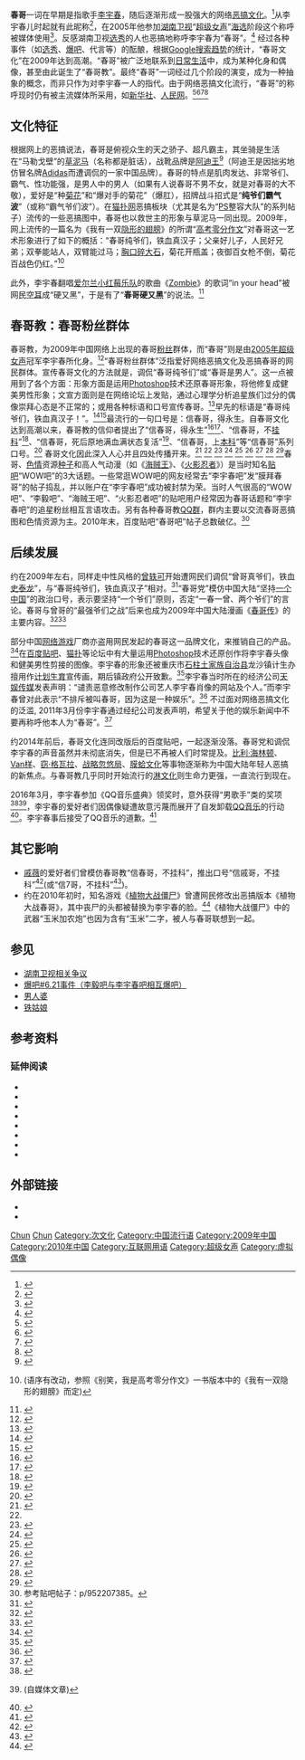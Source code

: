 
<!--随意删除有来源的内容将提报至Wikipedia:当前的破坏-->
'''春哥'''一词在早期是指歌手[[李宇春|李宇春]]，随后逐渐形成一股强大的网络[[恶搞文化|恶搞文化]]。<ref>{{cite web |url=http://www.kenengba.com/post/1382.html |title=网络文化观察：“春哥”是怎么来的 |website= |language=zh-cn |date= |accessdate=2010-11-26 |archive-date=2012-05-04 |archive-url=https://web.archive.org/web/20120504032553/http://www.kenengba.com/post/1382.html |dead-url=no }}</ref>从李宇春儿时起就有此昵称<ref name='nickname1'>{{cite news |url=http://ent.sina.com.cn/s/m/2006-02-07/0843978107.html |title=李宇春儿时绰号“春哥” 坦言欣赏成熟男性 |newspaper=南京晨报 |pages= |date=2006-02-07 |accessdate=2009-12-11 |language=zh-cn |archive-date=2009-07-28 |archive-url=https://web.archive.org/web/20090728131436/http://ent.sina.com.cn/s/m/2006-02-07/0843978107.html |dead-url=no }}</ref>，在2005年他参加[[湖南卫视|湖南卫视]]“[[超级女声|超级女声]]”[[海选|海选]]阶段这个称呼被媒体使用<ref>{{cite news |url= http://www.sh.xinhuanet.com/2005-08/02/content_4776525.htm |title=超级女声亚季军五敌三誓争冠 |website=新华网 |language=zh-cn |date=2005-08-02 |accessdate=2009-12-11 |deadurl=yes| archiveurl=https://web.archive.org/web/20090722130447/http://www.sh.xinhuanet.com/2005-08/02/content_4776525.htm| archivedate=2009-07-22}}</ref>。反感湖南卫视[[选秀|选秀]]的人也恶搞地称呼李宇春为“春哥”。<ref name="华龙网_王者归来" >{{cite news |url= http://say.cqnews.net/wy/201003/t20100317_4197254.htm |dead-url=yes |title=李宇春王者归来：不是春哥是性感的歌坛一姐 |website=新浪; 华龙网 |language=zh-cn |date=2010年3月 |archive-url=https://web.archive.org/web/20131109074331/http://say.cqnews.net/wy/201003/t20100317_4197254.htm |archive-date=2013-11-09}}</ref> 经过各种事件（如[[选秀|选秀]]、[[爆吧|爆吧]]、代言等）的酝酿，根据[[Google搜索趋势|Google搜索趋势]]的统计，“春哥文化”在2009年达到高潮。“春哥”被广泛地联系到[[日常生活|日常生活]]中，成为某种化身和偶像，甚至由此诞生了“春哥教”。最终“春哥”一词经过几个阶段的演变，成为一种抽象的概念，而非只作为对李宇春一人的指代。由于网络恶搞文化流行，“春哥”的称呼现时仍有被主流媒体所采用，如[[新华社|新华社]]、[[人民网|人民网]]。<ref>{{cite news |url=http://news.xinhuanet.com/foto/2011-11/15/c_122282170_4.htm |title=一周海报 春哥耍刀十三钗开花狐妖画皮 |website=新华网 |language=zh-cn |date=2011-11-15 |accessdate=2012-01-03 |archive-date=2013-11-26 |archive-url=https://web.archive.org/web/20131126195140/http://news.xinhuanet.com/foto/2011-11/15/c_122282170_4.htm |dead-url=no }}</ref><ref>{{cite news |url=http://news.xinhuanet.com/edu/2009-11/25/content_12536115_1.htm |title=四川一大学寝室学生天天上香:信春哥不挂科] |website=新华网 |language=zh-cn |date=2009-11-25 |accessdate=2012-01-03 |archive-date=2013-11-26 |archive-url=https://web.archive.org/web/20131126195142/http://news.xinhuanet.com/edu/2009-11/25/content_12536115_1.htm |dead-url=no }}</ref><ref>{{cite news |url=http://leaders.people.com.cn/GB/13776171.html |title=不想官网“挂科” 勤拜民意“春哥” |author=王文武 |others=厉姣 (人民网责任编辑) |website=千龙网; 人民网 (转载网站) |language=zh-cn |date=2011-01-20 |access-date=2012-01-03 |archive-url=https://web.archive.org/web/20131109071733/http://leaders.people.com.cn/GB/13776171.html |archive-date=2013-11-09 |dead-url=yes }}</ref><ref>{{cite news |url=http://www.people.com.cn/h/2011/1217/c25408-4205994735.html |title=春哥演匪气少侠小紧张 |website=人民网 |language=zh-cn |date=2011-12-17 |access-date=2012-01-03 |archive-url=https://web.archive.org/web/20131109071808/http://www.people.com.cn/h/2011/1217/c25408-4205994735.html |archive-date=2013-11-09 |dead-url=yes }}</ref>

== 文化特征 ==
{{main|草泥马|阿迪王}}
根据网上的恶搞说法，春哥是俯视众生的天之骄子、超凡霸主，其坐骑是生活在“马勒戈壁”的[[草泥马|草泥马]]（名称都是脏话），战靴品牌是[[阿迪王|阿迪王]]<ref>{{cite news |url=http://sports.ifeng.com/zonghe/qita/detail_2013_05/04/24922954_0.shtml |title=阿迪王商标被迫无偿转让 网友：谁还能召唤春哥 |author=赵蔚林 (华商报记者) |editor=潘昊 (凤凰网责任编辑) |publisher=华商报; 凤凰网体育频道 (转载网站) |language=zh-cn |date=2013年5月4日 |access-date=2018年8月5日 |archive-date=2019年8月22日 |archive-url=https://web.archive.org/web/20190822100748/http://sports.ifeng.com/zonghe/qita/detail_2013_05/04/24922954_0.shtml |dead-url=no }}</ref>（阿迪王是因拙劣地仿冒名牌[[Adidas|Adidas]]而遭调侃的一家中国品牌）。春哥的特点是肌肉发达、非常爷们、霸气、性功能强，是男人中的男人（如果有人说春哥不男不女，就是对春哥的大不敬），爱好是“种[[菊花_(俚语)|菊花]]”和“爆对手的菊花”（爆肛），招牌战斗招式是“'''纯爷们霸气波'''”（或称“霸气爷们波”）。在[[猫扑网|猫扑网]]恶搞板块（尤其是名为“[[Photoshop|PS]]整容大队”的系列帖子）流传的一些恶搞图中，春哥也以救世主的形象与草泥马一同出现。2009年，网上流传的一篇名为《我有一双[[潘朵拉_(张韶涵专辑)|隐形的翅膀]]》的所谓“[[高考零分作文|高考零分作文]]”对春哥这一艺术形象进行了如下的概括：“春哥纯爷们，铁血真汉子；父亲好儿子，人民好兄弟；双拳能站人，双臂能过马；[[胸口碎大石|胸口碎大石]]，菊花开瓶盖；夜御百女枪不倒，菊花百战色仍红。”<ref>{{cite web |url=http://gaokao.xdf.cn/201204/1222639.html |title=高考零分作文：2009年普通高等学校招生考试北京卷作文题 |website=[[新东方|新东方网]] |language=zh-cn |date=2012-04-27 |access-date=2018-07-27 |archive-date=2019-08-14 |archive-url=https://web.archive.org/web/20190814010453/http://gaokao.xdf.cn/201204/1222639.html |dead-url=no }} (语序有改动，参照《别笑，我是高考零分作文》一书版本中的《我有一双隐形的翅膀》而定)</ref>

此外，李宇春翻唱[[爱尔兰|爱尔兰]][[小红莓乐队|小红莓乐队]]的歌曲《[[Zombie_(song)|Zombie]]》的歌词“in your head”被网民[[空耳|空耳]]成“硬又黑”，于是有了“'''春哥硬又黑'''”的说法。<ref>{{cite web |url=http://g.itunes123.com/a/20180625161645629/# |title=日产途达月销仅破千 定位失准还是另有隐情？ |website=果乐头条 |language=zh-cn |date=2018-06-25 |access-date=2018-08-27 |quote=配置低可以忍，材质差就真心不能忍。途达的内饰与纳瓦拉如出一辙，充满了硬质塑料材质。不开玩笑的说，途达能摸到的地方都是硬邦邦的，缺乏质感，甚至连自主品牌都不如。用一首‘春哥’的成名曲可以形容——硬又黑，in your head。 |archive-date=2019-08-13 |archive-url=https://web.archive.org/web/20190813201755/http://g.itunes123.com/a/20180625161645629/ |dead-url=no }}</ref>

==春哥教：春哥粉丝群体==
<!--随意删除有来源的内容将提报至Wikipedia:当前的破坏-->
春哥教，为2009年中国网络上出现的春哥[[爱好者|粉丝]]群体，而“春哥”则是由[[2005年超级女声|2005年超级女声]]冠军李宇春所化身。<ref>{{cite news |url= http://www.jx.xinhuanet.com/review/2009-12/23/content_18576813.htm |title=春哥教：不信春哥，还能信什么 |website=[[新华网|新华网]] |language=zh-cn |date= |archive-url=https://web.archive.org/web/20110809101939/http://www.jx.xinhuanet.com/review/2009-12/23/content_18576813.htm |archive-date=2011-08-09}}</ref>“春哥粉丝群体”泛指爱好网络恶搞文化及恶搞春哥的网民群体。宣传春哥文化的方法就是，调侃“春哥纯爷们”或“春哥是男人”。这一点被用到了各个方面：形象方面是运用[[Adobe_Photoshop|Photoshop]]技术还原春哥形象，将他修复成健美男性形象；文宣方面则是在网络论坛上发贴，通过心理学分析追星族们过分的偶像崇拜心态是不正常的；或用各种标语和口号宣传春哥。<ref>{{cite news |url=http://news.163.com/10/0406/09/63IVSAOR000146BB.html |title=“春哥”就是起点 |newspaper=南京现代快报 |language=zh-cn |date=2010-04-06 |access-date=2012-05-16 |archive-url=https://web.archive.org/web/20140202215848/http://news.163.com/10/0406/09/63IVSAOR000146BB.html |archive-date=2014-02-02 |dead-url=yes }}</ref>早先的标语是“春哥纯爷们，铁血真汉子！”。<ref>{{cite web|url=http://v.ent.163.com/video/2010/6/B/0/V684HT6B0.html|title=央视称李宇春是纯爷们 公开叫其为“春哥”|website=网易|language=zh-cn|date=2010|access-date=2012-03-29|archive-date=2018-07-27|archive-url=https://web.archive.org/web/20180727084824/http://v.ent.163.com/video/2010/6/B/0/V684HT6B0.html|dead-url=no}}</ref><ref>{{cite web |url=http://news.xinhuanet.com/newmedia/2009-06/03/content_11478160.htm |title=字幕惊现“春哥纯爷们” 成都电视台惹争议 |website=新华网 |language=zh-cn |date=2009-06-03 |access-date=2012-03-29 |archive-date=2016-03-04 |archive-url=https://web.archive.org/web/20160304134457/http://news.xinhuanet.com/newmedia/2009-06/03/content_11478160.htm |dead-url=no }}</ref>最流行的一句口号是：信春哥，得永生。自春哥文化达到高潮以来，春哥教的信仰者提出了“信春哥，得永生”<ref>{{cite web |url=http://www.chinanews.com.cn/gn/ent_special/2009/1216/41.shtml |title=盘点2009：牛年•牛人•牛事•牛语 |website=[[中国新闻网|中国新闻网]] |language=zh-cn |date= |access-date=2012-03-29 |archive-date=2010-03-03 |archive-url=https://web.archive.org/web/20100303091346/http://www.chinanews.com.cn/gn/ent_special/2009/1216/41.shtml |dead-url=no }}</ref><ref>{{cite news |url=http://games.qq.com/a/20111122/000003.htm |title=美国“春哥”代言：魔兽世界最新广告 |editor=icebergzhao (腾讯网责任编辑) |website=驱动之家; 腾讯 (转载网站) |language=zh-cn |date= |access-date=2018-08-27 |archive-date=2019-12-02 |archive-url=https://web.archive.org/web/20191202070630/https://games.qq.com/a/20111122/000003.htm |dead-url=no }}</ref>、“信春哥，不[[挂科|挂科]]”<ref>{{cite news |url= http://tv.people.com.cn/GB/39805/10455588.html |title= 学生寝室上香称“信春哥不挂科” |website=  |language= zh-cn |date=  |accessdate= 2012-03-29 |archive-date= 2016-03-04 |archive-url= https://web.archive.org/web/20160304003753/http://tv.people.com.cn/GB/39805/10455588.html |dead-url= no }}</ref>、“信春哥，死后原地满血满状态复活”<ref>{{cite news |url=http://tv.people.com.cn/GB/39805/10580942.html |title=惊爆雷人拆迁标语 "信春哥 房子不会被拆" |publisher=[[安徽电视台|安徽电视台]]; 人民网 (转载网站) |language=zh-cn |date=2009年12月15日 |access-date=2012年3月29日 |archive-url=https://web.archive.org/web/20110704065741/http://tv.people.com.cn/GB/39805/10580942.html |archive-date=2011年7月4日 |dead-url=yes }}</ref>、“信春哥，上[[本科|本科]]”等“信春哥”系列口号。<ref>{{cite news |url=http://comic.people.com.cn/GB/144727/10621890.html |title=漫画时事：信春哥，不拆房 |editor=沈光倩 (人民网责任编辑) |website=中国青年报; 人民网动漫频道 |language=zh-cn |date=2009年12月21日 |accessdate=2012年3月29日 |archive-date=2016年3月3日 |archive-url=https://web.archive.org/web/20160303203114/http://comic.people.com.cn/GB/144727/10621890.html |dead-url=no }}</ref> 春哥文化因此深入人心并且四处传播开来。<ref>{{cite news |url= http://game.21cn.com/online/kuso/2010/03/15/7406136.shtml |title=“信春哥得零分”考研试卷惊现“亮点帝” |website=21CN |language=zh-cn |archive-url=https://web.archive.org/web/20140203035719/http://game.21cn.com/online/kuso/2010/03/15/7406136.shtml |archive-date=2014-02-03}}</ref> <ref name="华龙网_王者归来" /> <ref>{{cite web |url=http://npc.people.com.cn/GB/28320/80575/80577/10858017.html |title=2009网络社会潮流盘点 |website=人民网 |language=zh-cn |date=2010年1月27日 |access-date=2012年5月16日 |archive-date=2016年3月4日 |archive-url=https://web.archive.org/web/20160304131523/http://npc.people.com.cn/GB/28320/80575/80577/10858017.html |dead-url=no }}</ref> <ref>{{cite web |url= http://lady.ycwb.com/2009-11/25/content_2342192.htm |title=大学寝室天天上香：信春哥不挂科 |website=广东金羊网 |language=zh-cn |date=2009-11-25 |archive-url=https://web.archive.org/web/20120125113731/http://lady.ycwb.com/2009-11/25/content_2342192.htm |archive-date=2012-01-25}}</ref> <ref>{{cite web |url=http://ent.163.com/09/0602/16/5AQMSRPV00031H2L.html |title=成都卫视直播现“春哥纯爷们”字样引热议 |website=网易娱乐 |language=zh-cn |date=2009-06-02 |access-date=2019-03-09 |archive-date=2020-09-25 |archive-url=https://web.archive.org/web/20200925100444/http://ent.163.com/09/0602/16/5AQMSRPV00031H2L.html |dead-url=no }}</ref> <ref>{{cite web |url=http://sports.163.com/09/1126/10/5P1O06DA0005379Q.html |title=大学寝室天天上香：信春哥不挂科 |author1=何文宗 (记者) |author2=赵一丹 (实习生) |editor=叶子 (编辑) |website=广东金羊网; 网易体育频道 (转载网站) |language=zh-cn |date=2009-11-26 }}{{Dead link|date=2019年12月 |bot=InternetArchiveBot |fix-attempted=yes }}</ref> <ref>{{cite web |url=http://sports.qq.com/a/20100204/000604.htm |title=(视频)春哥大秀篮球绝技 转身上篮英姿尽显 |website=腾讯体育 |language=zh-cn |date=2010-02-04 |access-date=2012-05-16 |archive-date=2019-10-23 |archive-url=https://web.archive.org/web/20191023235036/https://sports.qq.com/a/20100204/000604.htm |dead-url=no }}</ref> <ref>{{cite news |url=http://news.163.com/10/0318/07/621QMQ5I000146BB.html |title=信春哥拜考神？别当真！ |newspaper=长沙晚报 |language=zh-cn |date=2010-03-18 |access-date=2018-08-27 |archive-url=https://web.archive.org/web/20180727084810/http://news.163.com/10/0318/07/621QMQ5I000146BB.html |archive-date=2018-07-27 |dead-url=yes }}</ref> <ref>{{cite news |url= http://bjyouth.ynet.com/view.jsp?oid=62459446 |dead-url=yes |title=大学生不抱"佛脚"爱拜"神" 考前集体拜春哥 |newspaper=长江商报 |language=zh-cn |date= |archive-url=https://web.archive.org/web/20100116153221/http://bjyouth.ynet.com/view.jsp?oid=62459446 |archive-date=2010-01-16 }}</ref>春哥、[[色情|色情]]资源[[torrent|种子]]和高人气动漫（如《[[海贼王|海贼王]]》、《[[火影忍者|火影忍者]]》）是当时知名[[贴吧|贴吧]]“WOW吧”的3大话题。一些常逛WOW吧的网友经常去“李宇春吧”发“膜拜春哥”的帖子捣乱，并以账户在“李宇春吧”成功被封禁为荣。当时人气很高的“WOW吧”、“李毅吧”、“海贼王吧”、“火影忍者吧”的贴吧用户经常因为春哥话题和“李宇春吧”的追星粉丝相互言语攻击。另有各种春哥教[[QQ群|QQ群]]，群内主要以交流春哥恶搞图和色情资源为主。2010年末，百度贴吧“春哥吧”帖子总数破亿。<ref>参考贴吧帖子：p/952207385。</ref>

== 后续发展 ==
约在2009年左右，同样走中性风格的[[曾轶可|曾轶可]]开始遭网民们调侃“曾哥真爷们，铁血[[史泰龙|史泰龙]]”，与“春哥纯爷们，铁血真汉子”相对。<ref>{{cite web |url=http://games.enet.com.cn/article/A1120090826293.html |title=纯爷们军团VS 史泰龙军团 永恒之塔上演“快女”军团战 |author="红岸·天下一驴" |website=eNet游戏 |language=zh-cn |date=2009年8月26日 |access-date=2018年8月27日 |archive-url=https://web.archive.org/web/20180727054704/http://games.enet.com.cn/article/A1120090826293.html |archive-date=2018年7月27日 |dead-url=yes }}</ref>“春哥党”模仿中国大陆“坚持[[一个中国|一个中国]]”的政治口号，表示要坚持“一个爷们”原则，否定“一春一曾、两个爷们”的言论。春哥与曾哥的“最强爷们之战”后来也成为2009年中国大陆漫画《[[春哥传|春哥传]]》的主要内容。<ref>{{cite web |url=http://eladies.sina.com.cn/news/2009/0814/1048901700.shtml |title=《春哥传》网络漫画调侃李宇春演绎娱乐精神 |author=杨林 (记者) |website=[[新京报|新京报]]; 新浪网女性板块 (转载网站) |language=zh-cn |date=2009年8月14日 |access-date=2018年8月27日 |archive-date=2019年8月22日 |archive-url=https://web.archive.org/web/20190822055907/http://eladies.sina.com.cn/news/2009/0814/1048901700.shtml |dead-url=no }}</ref><ref>{{cite web |url=http://www.chinadaily.com.cn/micro-reading/interface_toutiao/2015-06-16/13855535.html |title=漫画家“默”：用认真、严谨的态度去创作漫画 |author=朱传戈 (人民网记者) |website=[[人民网|人民网]]动漫频道; [[中国日报|中国日报网]] (转载网站) |language=zh-cn |date=2015年6月16日 |access-date=2018年8月27日 |archive-date=2019年8月21日 |archive-url=https://web.archive.org/web/20190821023721/http://www.chinadaily.com.cn/micro-reading/interface_toutiao/2015-06-16/13855535.html |dead-url=no }}</ref>

部分中国[[网络游戏|网络游戏]]厂商亦盗用网民发起的春哥这一品牌文化，来推销自己的产品。<ref>{{cite news |url=http://news.cnfol.com/091216/101,1596,6971839,00.shtml |title=网游恶搞“春哥” 李宇春：谁都明白这是为什么 |website= |language=zh-cn |date=2009-12-16 |access-date=2012-03-29 |archive-url=https://web.archive.org/web/20131109084208/http://news.cnfol.com/091216/101,1596,6971839,00.shtml |archive-date=2013-11-09 |dead-url=yes }}</ref>在[[百度贴吧|百度贴吧]]、[[猫扑|猫扑]]等论坛中有大量运用[[Photoshop|Photoshop]]技术还原创作将李宇春头像和健美男性剪接的图像。李宇春的形象还被重庆市[[石柱土家族自治县|石柱土家族自治县]]龙沙镇计生办擅用作[[计划生育|计划生育]]宣传画，期后镇政府公开致歉。<ref>{{cite news |url=http://news.163.com/09/0713/12/5E3Q1JSV000120GR.html |title=擅用李宇春肖像做计划生育宣传 镇政府道歉(图) |website= |language=zh-cn |date=2009-07-13 |access-date=2012-05-16 |archive-url=https://web.archive.org/web/20131109072704/http://news.163.com/09/0713/12/5E3Q1JSV000120GR.html |archive-date=2013-11-09 |dead-url=yes }}</ref>李宇春当时所在的经济公司[[天娱传媒|天娱传媒]]发表声明：“谴责恶意修改制作公司艺人李宇春肖像的网站及个人。”而李宇春曾对此表示“不排斥被叫春哥，因为这是一种娱乐”。<ref>{{cite news |url=http://www.chinadaily.com.cn/hqyl/2010-01/25/content_9371448.htm |title=李宇春：不排斥被叫“春哥” 这是一种娱乐(图) |website=中国日报网 |language=zh-cn |date=2010-01-25 |accessdate=2012-03-29 |archive-date=2010-02-14 |archive-url=https://web.archive.org/web/20100214101641/http://www.chinadaily.com.cn/hqyl/2010-01/25/content_9371448.htm |dead-url=no }}</ref> 不过面对网络恶搞文化的泛滥, 2011年3月份李宇春通过经纪公司发表声明，希望关于他的娱乐新闻中不要再称呼他本人为“春哥”。<ref>{{cite news |url=http://news.sdchina.com/show/1830151.html |dead-url=yes |title=李宇春:春哥是我的曾经 我的现在和未来是春姐 |website=中国山东网 |language=zh-cn |date= |access-date=2012-05-16 |archive-url=https://web.archive.org/web/20131002064042/http://news.sdchina.com/show/1830151.html |archive-date=2013-10-02 }}</ref>

约2014年前后，春哥文化连同改版后的百度贴吧，一起逐渐没落。春哥党和调侃李宇春的声音虽然并未彻底消失，但是已不再被人们时常提及。[[比利·海林顿|比利·海林顿]]、[[Van样|Van样]]、[[窃·格瓦拉|窃·格瓦拉]]、[[战略忽悠局|战略忽悠局]]、[[膜蛤文化|膜蛤文化]]等事物逐渐称为中国大陆年轻人恶搞的新焦点。与春哥教几乎同时开始流行的[[淋文化|淋文化]]则生命力更强，一直流行到现在。

2016年3月，李宇春参加《QQ音乐盛典》领奖时，意外获得“男歌手”类的奖项<ref>{{cite news |url=http://ent.ifeng.com/a/20160324/42595319_0.shtml |title=李宇春颁奖礼被说成男歌手，高情商回应值得称赞！ |editor=张路桥 PK018 |website=凤凰网 |language=zh-cn |date=2016年3月24日 |access-date=2018年7月31日 |archive-date=2019年8月22日 |archive-url=https://web.archive.org/web/20190822055901/http://ent.ifeng.com/a/20160324/42595319_0.shtml |dead-url=no }}</ref><ref>{{cite news |url=https://m.huxiu.com/article/143146.html |title=QQ音乐盛典把李宇春变成“男歌手”，这直播技术是有多渣 |author1=李静玉 |author2=吴丽仟 |editor=吴立湘 |website=虎嗅网 |language=zh-cn |date=2016年3月25日 |access-date=2018年7月31日 |archive-date=2019年8月20日 |archive-url=https://web.archive.org/web/20190820014625/https://m.huxiu.com/article/143146.html |dead-url=no }} (自媒体文章)</ref>，李宇春的爱好者们因偶像疑遭故意污蔑而展开了自发卸载[[QQ音乐|QQ音乐]]的行动<ref>{{cite news |url=http://ent.qianzhan.com/yc/detail/160324-e32b3cc6.html |title=李宇春被称男歌手QQ音乐遭粉丝集体卸载 李宇春式优雅赢业界点赞 |editor="吉立彡" |website=前瞻网 |language=zh-cn |date=2016年3月24日 |access-date=2018年7月31日 |archive-url=https://web.archive.org/web/20180731153810/http://ent.qianzhan.com/yc/detail/160324-e32b3cc6.html |archive-date=2018年7月31日 |dead-url=yes }}</ref>。李宇春事后接受了QQ音乐的道歉。<ref>{{cite news |url=http://ent.163.com/photoview/00AJ0003/592116.html#p=BJ34NL7S00AJ0003 |title=出席颁奖礼被工作人员说错性别 李宇春不满 |website=网易娱乐 |language=zh-cn |date=2016年3月24日 |access-date=2018年8月5日 |archive-date=2019年8月22日 |archive-url=https://web.archive.org/web/20190822141445/http://ent.163.com/photoview/00AJ0003/592116.html#p=BJ34NL7S00AJ0003 |dead-url=no }}</ref>

== 其它影响 ==
* [[戚薇|戚薇]]的爱好者们曾模仿春哥教“信春哥，不挂科”，推出口号“信戚哥，不挂科”<ref>{{cite news |url=http://www.dzwww.com/yule/yulezhuanti/mtcbg/201305/t20130525_8492176.htm |title=《星跳水立方》末轮复赛 韩庚缺席其余全部晋级 |editor1=jansonwan (腾讯网责任编辑) |editor2=方芳 (大众网) |website=腾讯娱乐; 大众网 (转载网站) |language=zh-cn |date=2013年5月25日 |access-date=2018年8月27日 |quote=李承炫在出场后则频频做出7V手势，更告诉全场观众这就是所谓的：‘信戚哥不挂科。’而对于和戚薇的关系，李承炫则坦言‘我和戚薇是非常好的朋友，但是未来不一定会保持这个好朋友的关系，可以再进一步。’ |archive-date=2018年7月27日 |archive-url=https://web.archive.org/web/20180727084736/http://www.dzwww.com/yule/yulezhuanti/mtcbg/201305/t20130525_8492176.htm |dead-url=no }}</ref>(或“信7哥，不挂科”<ref>{{cite news |url=http://www.aihami.com/a/gongkai/xuexi/24302.html |title=戚薇否认与李承铉恋情　称“戚哥不挑事但也不怕事” |author=杨群 |website=楚秀网 |language=zh-cn |date=2013年5月22日 |access-date=2018年8月27日 |quote=李承炫在出场后则频频做出7V手势，更告诉全场观众这就是所谓的：‘信戚哥不挂科。’而对于和戚薇的关系，李承炫则坦言‘我和戚薇是非常好的朋友，但是未来不一定会保持这个好朋友的关系，可以再进一步。’ |archive-url=https://web.archive.org/web/20190822190616/http://www.aihami.com/a/gongkai/xuexi/24302.html |archive-date=2019年8月22日 |dead-url=yes }}</ref>)。
* 约在2010年初时，知名游戏《[[植物大战僵尸|植物大战僵尸]]》曾遭网民修改出恶搞版本《植物大战春哥》，其中丧尸的头都被替换为李宇春的脸。<ref>{{cite news |url=http://games.qq.com/a/20100310/000126.htm |title=游戏恶搞《植物大战春哥》中文版下载 |website=IT世界; 腾讯娱乐 (转载网站) |date=2010年3月10日 |access-date=2018年8月5日 |archive-date=2019年10月22日 |archive-url=https://web.archive.org/web/20191022141256/https://games.qq.com/a/20100310/000126.htm |dead-url=no }}</ref>《植物大战僵尸》中的武器“玉米加农炮”也因为含有“玉米”二字，被人与春哥联想到一起。

== 参见 ==
* [[湖南卫视相关争议|湖南卫视相关争议]]
* [[爆吧#6.21事件（李毅吧与李宇春吧相互爆吧）|爆吧#6.21事件（李毅吧与李宇春吧相互爆吧）]]
* [[男人婆|男人婆]]
* [[铁姑娘|铁姑娘]]

== 参考资料 ==
{{Reflist|2}}

=== 延伸阅读 ===
* {{cite web |url=http://ent.qq.com/a/20120818/000202.htm |title=李宇春谈被人喊“春哥”：我会很平静地走过去 |editor=chenzhu |publisher=[[南方周末|南方周末]]; 腾讯娱乐 |language=zh-cn |date=2012年8月18日 |access-date=2018年7月31日 |archive-date=2019年12月1日 |archive-url=https://web.archive.org/web/20191201124434/https://ent.qq.com/a/20120818/000202.htm |dead-url=no }}
* {{cite web |url=http://ent.163.com/photoview/00AJ0003/33584.html |title=李宇春手持棒棒糖现身机场 “玉米”摔倒场面混乱 |website=网易娱乐 |language=zh-cn |date=2010年6月3日 |access-date=2018年7月31日 |archive-date=2019年8月23日 |archive-url=https://web.archive.org/web/20190823090455/http://ent.163.com/photoview/00AJ0003/33584.html |dead-url=no }}
* {{cite news |url=http://www.u17.com/news/1242.html |title=春哥纯爷们儿，铁血真汉子！U17专访网络大热漫画《春哥传》作者——默（上） |author=D_20world |website=[[有妖气|有妖气]]漫画网 |language=zh-cn |date=2010年8月2日 |access-date=2018年7月31日 |quote=阿玖：当时在《春哥传》这部作品面世的时候，你有没有遭到“玉米”（李宇春的粉丝）的围攻？默：嗯，必须的……前几话的时候什么爆博客啦，信息轰炸啦都是家常便饭的，当时也是相当愤慨，还写了博文做了回击。 |archive-date=2020年8月15日 |archive-url=https://web.archive.org/web/20200815135240/https://www.u17.com/news/1242.html |dead-url=no }}
* {{cite news |url=http://www.miditeq.com/a/2018/0226/111571.html |title=春哥传作者被告了么 《春哥传》作者默现状调查(图) U17专访网络大热漫画《春哥传》作者——默（中） |website=有妖气漫画网; 博瑞综合文章网 |language=zh-cn |date=2018年2月26日 |access-date=2018年7月31日 |archive-url=https://web.archive.org/web/20180731153700/http://www.miditeq.com/a/2018/0226/111571.html |archive-date=2018年7月31日 |dead-url=yes }}
* {{cite news |url=http://wow.tgbus.com/news/international/200910/20091013133126.shtml |title=《春哥传》作者默因压力过大宣告封笔 |website=[[电玩巴士|电玩巴士]] |language=zh-cn |date=2009年10月13日 |access-date=2018年7月31日 |archive-date=2018年8月5日 |archive-url=https://web.archive.org/web/20180805143216/http://wow.tgbus.com/news/international/200910/20091013133126.shtml |dead-url=no }}
* {{cite news |url=http://ent.163.com/11/0926/10/7ESETP4U00032DGD.html |title=主持人李好微博大战春哥粉丝 被骂"生孩子是杂种" |editor=王晓易_NE0011 (网易责任编辑) |website=中国娱乐网; 网易娱乐 (转载网站) |location=北京 |language=zh-cn |date=2011年9月26日 |access-date=2018年8月5日 |archive-url=https://web.archive.org/web/20180805143145/http://ent.163.com/11/0926/10/7ESETP4U00032DGD.html |archive-date=2018年8月5日 |dead-url=yes }}
* {{cite news |url=http://www.xixik.com/content/d888ca64703dd6d2 |title=春哥纯爷们 说说男人眼中的“女人味”是怎样的 |editor= |website=新浪; 嘻嘻网 (转载网站) |language=zh-cn |date=2009年7月1日 |access-date=2018年8月21日 |archive-date=2019年8月20日 |archive-url=https://web.archive.org/web/20190820024247/http://www.xixik.com/content/d888ca64703dd6d2 |dead-url=no }}
* {{cite news |url=http://www.xixik.com/content/2c2a1620e65f0809 |title=李宇春被传整容失败而死亡 起诉造谣者索赔10万 |editor= |website=嘻嘻网 |language=zh-cn |date=2012年7月5日 |access-date=2018年8月21日 |archive-date=2019年8月18日 |archive-url=https://web.archive.org/web/20190818225812/http://www.xixik.com/content/2c2a1620e65f0809 |dead-url=no }}

== 外部链接 ==
* {{cite web |url=http://zh.moegirl.org/%E6%98%A5%E5%93%A5 |title={{PAGENAME}} |website=[[萌娘百科|萌娘百科]] |language=zh-cn, zh-tw |access-date=2018-07-25 |archive-date=2019-11-29 |archive-url=https://web.archive.org/web/20191129092307/https://zh.moegirl.org/%E6%98%A5%E5%93%A5 |dead-url=no }}
* {{Douban |id=3035579 |title=硬又黑 |type=music}}

{{DEFAULTSORT:Spring Brother}}
[[Category:互联网用语|Chun]]
[[Category:中国大陆网络恶搞文化|Chun]]
[[Category:次文化|Category:次文化]]
[[Category:中国流行语|Category:中国流行语]]
[[Category:2009年中国|Category:2009年中国]]
[[Category:2010年中国|Category:2010年中国]]
[[Category:互联网用语|Category:互联网用语]]
[[Category:超级女声|Category:超级女声]]
[[Category:虚拟偶像|Category:虚拟偶像]]